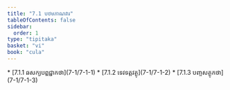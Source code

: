 ```yaml
---
title: "7.1 បឋមភាណវារ"
tableOfContents: false
sidebar:
  order: 1
type: "tipitaka"
basket: "vi"
book: "cula"
---
```



<DynamicBreadcrumb />



<TableOfContents book="cula" section="7.1">
* [7.1.1 ឆសក្យបព្ពជ្ជាកថា](7-1/7-1-1)
* [7.1.2 ទេវទត្តវត្ថុ](7-1/7-1-2)
* [7.1.3 បញ្ចសត្ថុកថា](7-1/7-1-3)
</TableOfContents>